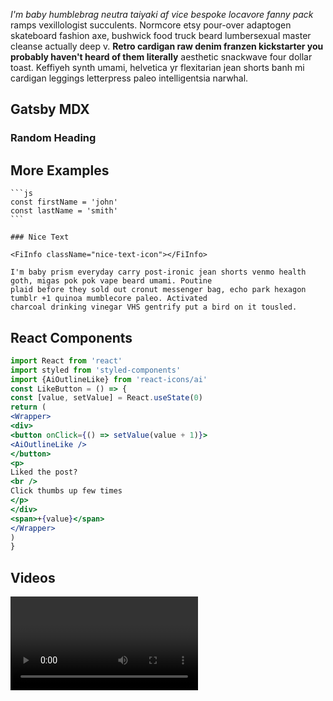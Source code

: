 

<section className="mdx-page">

  _I'm baby humblebrag neutra taiyaki af vice bespoke locavore fanny pack_ ramps vexillologist succulents. Normcore etsy
  pour-over adaptogen skateboard fashion axe, bushwick food truck beard lumbersexual master cleanse actually deep v.
  **Retro cardigan raw denim franzen kickstarter you probably haven't heard of them literally** aesthetic snackwave four
  dollar toast. Keffiyeh synth umami, helvetica yr flexitarian jean shorts banh mi cardigan leggings letterpress paleo
  intelligentsia narwhal.

  # Gatsby MDX

  ### Random Heading

  ## More Examples

  <div className="code">

    ```js
    const firstName = 'john'
    const lastName = 'smith'
    ```

  </div>

  <div className="nice-text">

    ### Nice Text

    <FiInfo className="nice-text-icon"></FiInfo>

    I'm baby prism everyday carry post-ironic jean shorts venmo health goth, migas pok pok vape beard umami. Poutine
    plaid before they sold out cronut messenger bag, echo park hexagon tumblr +1 quinoa mumblecore paleo. Activated
    charcoal drinking vinegar VHS gentrify put a bird on it tousled.

  </div>

  ## React Components

  <Counter />

  ```jsx
  import React from 'react'
  import styled from 'styled-components'
  import {AiOutlineLike} from 'react-icons/ai'
  const LikeButton = () => {
  const [value, setValue] = React.useState(0)
  return (
  <Wrapper>
  <div>
  <button onClick={() => setValue(value + 1)}>
  <AiOutlineLike />
  </button>
  <p>
  Liked the post?
  <br />
  Click thumbs up few times
  </p>
  </div>
  <span>+{value}</span>
  </Wrapper>
  )
}
  ```

  <LikeButton />

  ## Videos

  <RegVideo />
  <Video />

  <h2>regular heading</h2>
  <h2> nice title </h2>

  <h4>inline code</h4>

  `console.log('hello there')`

  <h4> blockquote element </h4>

  <blockquote display="default">
    I'm baby prism everyday carry post-ironic jean shorts venmo health goth, migas
  </blockquote>

  <blockquote display="info">
    I'm baby prism everyday carry post-ironic jean shorts venmo health goth, migas
  </blockquote>

  <blockquote display="warning">
    I'm baby prism everyday carry post-ironic jean shorts venmo health goth, migas
  </blockquote>

  <blockquote>
    I'm baby gluten-free lo-fi tumblr, bicycle rights edison bulb green juice
    ennui next level viral jean shorts. Food truck godard street art migas fixie
    shaman paleo chia single-origin coffee poke pug portland flannel.
  </blockquote>

  > hello there

  #### Javascript

  ```js
  // comments
  const name = 'john'
  const channel = 'coding addict'

  function featuredProducts(data) {
  return data.filter(item => {
  return item.featured === true
})
}
  featuredProducts()
  ```

  #### JSX

  ```jsx
  import React from 'react'

  const Counter = () => {
  const [count, setCount] = React.useState(0)
  return (
  <section className="counter">
  <h4>show some love to MDX</h4>
  <h4>likes {count}</h4>
  <button className="btn btn-danger" onClick={() => setCount(count + 1)}>
  i like mdx
  </button>
  </section>
  )
}
  export default Counter
  ```

  #### HTML

  ```html
  <h1>hello world</h1>
  <p class="random">random text</p>
  <section class="contact">
    <div class="title">
      <h1>contact us</h1>
    </div>
  </section>
  ```

  #### CSS

  ```css
  max-width: 500px;
  border-radius: var(--radius);
  padding: 1rem 1.5rem;
  background: var(--clr-grey-10);
  text-align: center;
  ```

  <Link to="/posts" className="btn center-btn">all posts</Link>
</section>
